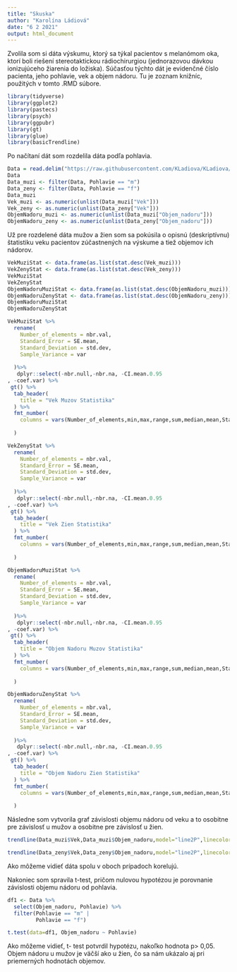 ---
title: "Skuska"
author: "Karolína Ládiová"
date: "6 2 2021"
output: html_document
---
  Zvolila som si dáta výskumu, ktorý sa týkal pacientov s melanómom oka, ktorí boli riešení stereotaktickou rádiochirurgiou (jednorazovou dávkou ionizujúceho žiarenia do ložiska). Súčasťou týchto dát je evidenčné číslo pacienta, jeho pohlavie, vek a objem nádoru.
  Tu je zoznam knižníc, použitých v tomto .RMD súbore.
```{r message=FALSE, warning=FALSE}
library(tidyverse)
library(ggplot2)
library(pastecs)
library(psych)
library(ggpubr)
library(gt)
library(glue)
library(basicTrendline)
```

Po načítaní dát som rozdelila dáta podľa pohlavia. 

```{r}
Data = read.delim("https://raw.githubusercontent.com/KLadiova/KLadiova/main/data.csv", sep = ";")
Data
Data_muzi <- filter(Data, Pohlavie == "m")
Data_zeny <- filter(Data, Pohlavie == "f")
Data_muzi
Vek_muzi <- as.numeric(unlist(Data_muzi["Vek"]))
Vek_zeny <- as.numeric(unlist(Data_zeny["Vek"]))
ObjemNadoru_muzi <- as.numeric(unlist(Data_muzi["Objem_nadoru"]))
ObjemNadoru_zeny <- as.numeric(unlist(Data_zeny["Objem_nadoru"]))
```

Už pre rozdelené dáta mužov a žien som sa pokúsila o opisnú (deskriptívnu) štatistiku veku pacientov zúčastnených na výskume a tiež objemov ich nádorov.

```{r}
VekMuziStat <- data.frame(as.list(stat.desc(Vek_muzi)))
VekZenyStat <- data.frame(as.list(stat.desc(Vek_zeny)))
VekMuziStat
VekZenyStat
ObjemNadoruMuziStat <- data.frame(as.list(stat.desc(ObjemNadoru_muzi)))
ObjemNadoruZenyStat <- data.frame(as.list(stat.desc(ObjemNadoru_zeny)))
ObjemNadoruMuziStat
ObjemNadoruZenyStat
```
```{r}
VekMuziStat %>%
  rename(
    Number_of_elements = nbr.val,
    Standard_Error = SE.mean,
    Standard_Deviation = std.dev,
    Sample_Variance = var
    
  )%>%
   dplyr::select(-nbr.null,-nbr.na, -CI.mean.0.95
, -coef.var) %>%
 gt() %>%
  tab_header(
    title = "Vek Muzov Statistika"
  ) %>%
  fmt_number(
    columns = vars(Number_of_elements,min,max,range,sum,median,mean,Standard_Error,Sample_Variance,Standard_Deviation)
    
  )

VekZenyStat %>%
  rename(
    Number_of_elements = nbr.val,
    Standard_Error = SE.mean,
    Standard_Deviation = std.dev,
    Sample_Variance = var
    
  )%>%
   dplyr::select(-nbr.null,-nbr.na, -CI.mean.0.95
, -coef.var) %>%
 gt() %>%
  tab_header(
    title = "Vek Zien Statistika"
  ) %>%
  fmt_number(
    columns = vars(Number_of_elements,min,max,range,sum,median,mean,Standard_Error,Sample_Variance,Standard_Deviation)
    
  )

ObjemNadoruMuziStat %>%
  rename(
    Number_of_elements = nbr.val,
    Standard_Error = SE.mean,
    Standard_Deviation = std.dev,
    Sample_Variance = var
    
  )%>%
   dplyr::select(-nbr.null,-nbr.na, -CI.mean.0.95
, -coef.var) %>%
 gt() %>%
  tab_header(
    title = "Objem Nadoru Muzov Statistika"
  ) %>%
  fmt_number(
    columns = vars(Number_of_elements,min,max,range,sum,median,mean,Standard_Error,Sample_Variance,Standard_Deviation)
    
  )

ObjemNadoruZenyStat %>%
  rename(
    Number_of_elements = nbr.val,
    Standard_Error = SE.mean,
    Standard_Deviation = std.dev,
    Sample_Variance = var
    
  )%>%
   dplyr::select(-nbr.null,-nbr.na, -CI.mean.0.95
, -coef.var) %>%
 gt() %>%
  tab_header(
    title = "Objem Nadoru Zien Statistika"
  ) %>%
  fmt_number(
    columns = vars(Number_of_elements,min,max,range,sum,median,mean,Standard_Error,Sample_Variance,Standard_Deviation)
    
  )
```

Následne som vytvorila graf závislosti objemu nádoru od veku a to osobitne pre závislosť u mužov a osobitne pre závislosť u žien. 

```{r}
trendline(Data_muzi$Vek,Data_muzi$Objem_nadoru,model="line2P",linecolor="blue",xlab="Vek",ylab="Objem_nadoru")

trendline(Data_zeny$Vek,Data_zeny$Objem_nadoru,model="line2P",linecolor="red",xlab="Vek",ylab="Objem_nadoru")
```

Ako môžeme vidieť dáta spolu v oboch prípadoch korelujú.


Nakoniec som spravila t-test, pričom nulovou hypotézou je porovnanie závislosti objemu nádoru od pohlavia.

```{r}
df1 <- Data %>%
  select(Objem_nadoru, Pohlavie) %>%
  filter(Pohlavie == "m" |
         Pohlavie == "f")
```
```{r}
t.test(data=df1, Objem_nadoru ~ Pohlavie)
```
Ako môžeme vidieť, t- test potvrdil hypotézu, nakoľko hodnota p> 0,05. Objem nádoru u mužov je väčší ako u žien, čo sa nám ukázalo aj pri priemerných hodnotách objemov.

